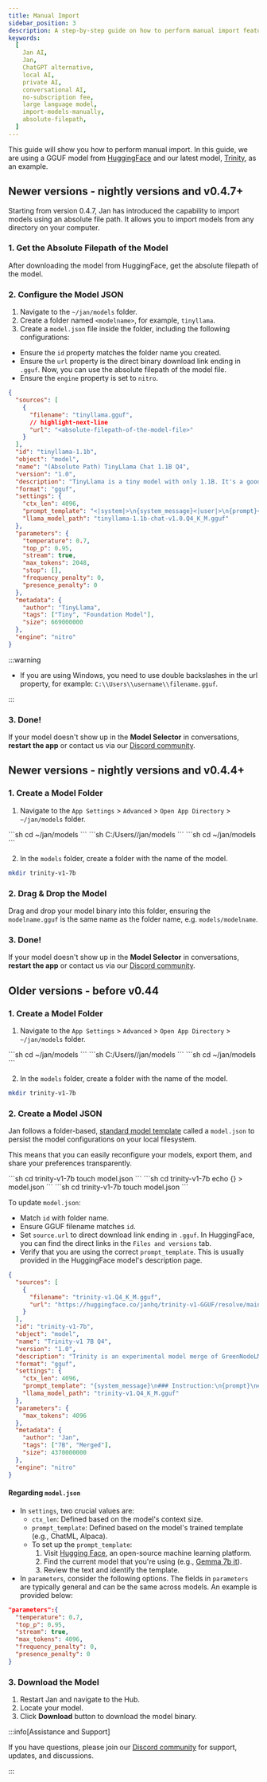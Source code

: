 ```yaml
---
title: Manual Import
sidebar_position: 3
description: A step-by-step guide on how to perform manual import feature.
keywords:
  [
    Jan AI,
    Jan,
    ChatGPT alternative,
    local AI,
    private AI,
    conversational AI,
    no-subscription fee,
    large language model,
    import-models-manually,
    absolute-filepath,
  ]
---
```




This guide will show you how to perform manual import. In this guide, we are using a GGUF model from [HuggingFace](https://huggingface.co/) and our latest model, [Trinity](https://huggingface.co/janhq/trinity-v1-GGUF), as an example.

## Newer versions - nightly versions and v0.4.7+

Starting from version 0.4.7, Jan has introduced the capability to import models using an absolute file path. It allows you to import models from any directory on your computer.

### 1. Get the Absolute Filepath of the Model

After downloading the model from HuggingFace, get the absolute filepath of the model.

### 2. Configure the Model JSON

1. Navigate to the `~/jan/models` folder. 
2. Create a folder named `<modelname>`, for example, `tinyllama`.
3. Create a `model.json` file inside the folder, including the following configurations:

- Ensure the `id` property matches the folder name you created.
- Ensure the `url` property is the direct binary download link ending in `.gguf`. Now, you can use the absolute filepath of the model file.
- Ensure the `engine` property is set to `nitro`.

```json
{
  "sources": [
    {
      "filename": "tinyllama.gguf",
      // highlight-next-line
      "url": "<absolute-filepath-of-the-model-file>"
    }
  ],
  "id": "tinyllama-1.1b",
  "object": "model",
  "name": "(Absolute Path) TinyLlama Chat 1.1B Q4",
  "version": "1.0",
  "description": "TinyLlama is a tiny model with only 1.1B. It's a good model for less powerful computers.",
  "format": "gguf",
  "settings": {
    "ctx_len": 4096,
    "prompt_template": "<|system|>\n{system_message}<|user|>\n{prompt}<|assistant|>",
    "llama_model_path": "tinyllama-1.1b-chat-v1.0.Q4_K_M.gguf"
  },
  "parameters": {
    "temperature": 0.7,
    "top_p": 0.95,
    "stream": true,
    "max_tokens": 2048,
    "stop": [],
    "frequency_penalty": 0,
    "presence_penalty": 0
  },
  "metadata": {
    "author": "TinyLlama",
    "tags": ["Tiny", "Foundation Model"],
    "size": 669000000
  },
  "engine": "nitro"
}
```

:::warning

- If you are using Windows, you need to use double backslashes in the url property, for example: `C:\\Users\\username\\filename.gguf`.

:::

### 3. Done!

If your model doesn't show up in the **Model Selector** in conversations, **restart the app** or contact us via our [Discord community](https://discord.gg/Dt7MxDyNNZ).

## Newer versions - nightly versions and v0.4.4+

### 1. Create a Model Folder

1. Navigate to the `App Settings` > `Advanced` > `Open App Directory` > `~/jan/models` folder.

<Tabs groupId = "operating-systems" >
    <TabItem value="mac" label = "MacOS" default>
        ```sh
        cd ~/jan/models
        ```
    </TabItem>
    <TabItem value = "windows" label = "Windows" default>
        ```sh
        C:/Users/<your_user_name>/jan/models
        ```
    </TabItem>
    <TabItem value = "linux" label = "Linux" default>
        ```sh
        cd ~/jan/models
        ```
    </TabItem>
</Tabs>

2. In the `models` folder, create a folder with the name of the model.

```sh
mkdir trinity-v1-7b
```

### 2. Drag & Drop the Model

Drag and drop your model binary into this folder, ensuring the `modelname.gguf` is the same name as the folder name, e.g. `models/modelname`.

### 3. Done!

If your model doesn't show up in the **Model Selector** in conversations, **restart the app** or contact us via our [Discord community](https://discord.gg/Dt7MxDyNNZ).

## Older versions - before v0.44

### 1. Create a Model Folder

1. Navigate to the `App Settings` > `Advanced` > `Open App Directory` > `~/jan/models` folder.

<Tabs groupId = "operating-systems" >
    <TabItem value="mac" label = "MacOS" default>
        ```sh
        cd ~/jan/models
        ```
    </TabItem>
    <TabItem value = "windows" label = "Windows" default>
        ```sh
        C:/Users/<your_user_name>/jan/models
        ```
    </TabItem>
    <TabItem value = "linux" label = "Linux" default>
        ```sh
        cd ~/jan/models
        ```
    </TabItem>
</Tabs>

2. In the `models` folder, create a folder with the name of the model.

```sh
mkdir trinity-v1-7b
```

### 2. Create a Model JSON

Jan follows a folder-based, [standard model template](https://jan.ai/docs/engineering/models/) called a `model.json` to persist the model configurations on your local filesystem.

This means that you can easily reconfigure your models, export them, and share your preferences transparently.

<Tabs groupId = "operating-systems" >
    <TabItem value="mac" label = "MacOS" default>
        ```sh
        cd trinity-v1-7b
        touch model.json
        ```
    </TabItem>
    <TabItem value = "windows" label = "Windows" default>
        ```sh
        cd trinity-v1-7b
        echo {} > model.json
        ```
    </TabItem>
    <TabItem value = "linux" label = "Linux" default>
        ```sh
        cd trinity-v1-7b
        touch model.json
        ```
    </TabItem>
</Tabs>

To update `model.json`:

 - Match `id` with folder name.
 - Ensure GGUF filename matches `id`.
 - Set `source.url` to direct download link ending in `.gguf`. In HuggingFace, you can find the direct links in the `Files and versions` tab.
 - Verify that you are using the correct `prompt_template`. This is usually provided in the HuggingFace model's description page.

```json title="model.json"
{
  "sources": [
    {
      "filename": "trinity-v1.Q4_K_M.gguf",
      "url": "https://huggingface.co/janhq/trinity-v1-GGUF/resolve/main/trinity-v1.Q4_K_M.gguf"
    }
  ],
  "id": "trinity-v1-7b",
  "object": "model",
  "name": "Trinity-v1 7B Q4",
  "version": "1.0",
  "description": "Trinity is an experimental model merge of GreenNodeLM & LeoScorpius using the Slerp method. Recommended for daily assistance purposes.",
  "format": "gguf",
  "settings": {
    "ctx_len": 4096,
    "prompt_template": "{system_message}\n### Instruction:\n{prompt}\n### Response:",
    "llama_model_path": "trinity-v1.Q4_K_M.gguf"
  },
  "parameters": {
    "max_tokens": 4096
  },
  "metadata": {
    "author": "Jan",
    "tags": ["7B", "Merged"],
    "size": 4370000000
  },
  "engine": "nitro"
}
```

#### Regarding `model.json`

- In `settings`, two crucial values are:
  - `ctx_len`: Defined based on the model's context size.
  - `prompt_template`: Defined based on the model's trained template (e.g., ChatML, Alpaca).
  - To set up the `prompt_template`:
    1. Visit [Hugging Face](https://huggingface.co/), an open-source machine learning platform.
    2. Find the current model that you're using (e.g., [Gemma 7b it](https://huggingface.co/google/gemma-7b-it)).
    3. Review the text and identify the template.
- In `parameters`, consider the following options. The fields in `parameters` are typically general and can be the same across models. An example is provided below:

```json
"parameters":{
  "temperature": 0.7,
  "top_p": 0.95,
  "stream": true,
  "max_tokens": 4096,
  "frequency_penalty": 0,
  "presence_penalty": 0
}
```

### 3. Download the Model

1. Restart Jan and navigate to the Hub. 
2. Locate your model.
3. Click **Download** button to download the model binary.

:::info[Assistance and Support]

If you have questions, please join our [Discord community](https://discord.gg/Dt7MxDyNNZ) for support, updates, and discussions.

:::